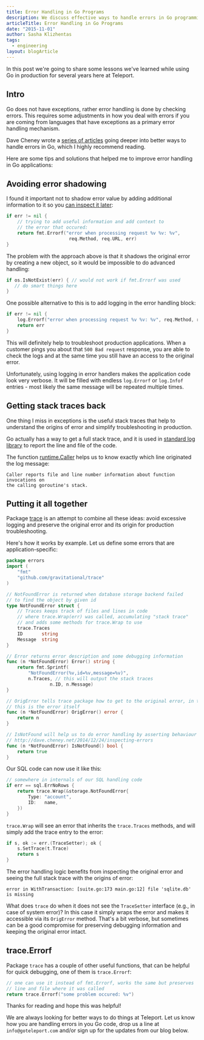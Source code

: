 ```yaml
---
title: Error Handling in Go Programs
description: We discuss effective ways to handle errors in Go programming language.
articleTitle: Error Handling in Go Programs
date: "2015-11-01"
author: Sasha Klizhentas
tags:
  - engineering
layout: blogArticle
---
```



In this post we're going to share some lessons we've learned while using Go
in production for several years here at Teleport.

## Intro

Go does not have exceptions, rather error handling is done by checking errors.
This requires some adjustments in how you deal with errors if you are coming
from languages that have exceptions as a primary error handling mechanism.

Dave Cheney wrote a [series of
articles](http://dave.cheney.net/2015/01/26/errors-and-exceptions-redux) going
deeper into better ways to handle errors in Go, which I highly recommend
reading.

Here are some tips and solutions that helped me to improve error handling in Go
applications:

## Avoiding error shadowing

I found it important not to shadow error value by adding additional information
to it so you [can inspect it
later](http://dave.cheney.net/2014/12/24/inspecting-errors):

```go
if err != nil {
    // trying to add useful information and add context to
    // the error that occured:
    return fmt.Errorf("error when processing request %v %v: %v",
                       req.Method, req.URL, err)
}
```

The problem with the approach above is that it shadows the original error by
creating a new object, so it would be impossible to do advanced handling:

```go
if os.IsNotExist(err) { // would not work if fmt.Errorf was used
   // do smart things here
}
```

One possible alternative to this is to add logging in the error handling block:

```go
if err != nil {
    log.Errorf("error when processing request %v %v: %v", req.Method, req.URL, err)
    return err
}
```

This will definitely help to troubleshoot production applications. When a
customer pings you about that `500 Bad request` response, you are able to check
the logs and at the same time you still have an access to the original error.

Unfortunately, using logging in error handlers makes the application code look
very verbose. It will be filled with endless `log.Errorf` or `log.Infof`
entries - most likely the same message will be repeated multiple times.

## Getting stack traces back

One thing I miss in exceptions is the useful stack traces that help to
understand the origins of error and simplify troubleshooting in production.

Go actually has a way to get a full stack trace, and it is used in [standard
log library](https://golang.org/src/log/log.go?s=8938:8966#L289) to report the
line and file of the code.

The function [runtime.Caller](https://pkg.go.dev/runtime#Caller/) helps us to
know exactly which line originated the log message:

```
Caller reports file and line number information about function invocations on
the calling goroutine's stack.
```

## Putting it all together

Package [trace](https://github.com/gravitational/trace) is an attempt to
combine all these ideas: avoid excessive logging and preserve the original
error and its origin for production troubleshooting.

Here's how it works by example. Let us define some errors that are
application-specific:

```go
package errors
import (
	"fmt"
	"github.com/gravitational/trace"
)

// NotFoundError is returned when database storage backend failed
// to find the object by given id
type NotFoundError struct {
	// Traces keeps track of files and lines in code
	// where trace.Wrap(err) was called, accumulating "stack trace"
	// and adds some methods for trace.Wrap to use
	trace.Traces
	ID       string
	Message  string
}

// Error returns error description and some debugging information
func (n *NotFoundError) Error() string {
	return fmt.Sprintf(
		"NotFoundError(%v,id=%v,message=%v)",
		n.Traces, // this will output the stack traces
                n.ID, n.Message)
}

// OrigError tells trace package how to get to the original error, in this case
// this is the error itself
func (n *NotFoundError) OrigError() error {
	return n
}

// IsNotFound will help us to do error handling by asserting behaviour
// http://dave.cheney.net/2014/12/24/inspecting-errors
func (n *NotFoundError) IsNotFound() bool {
	return true
}
```

Our SQL code can now use it like this:

```go
// somewhere in internals of our SQL handling code
if err == sql.ErrNoRows {
	return trace.Wrap(&storage.NotFoundError{
		Type: "account",
		ID:   name,
	})
}
```

`trace.Wrap` will see an error that inherits the `trace.Traces` methods, and
will simply add the trace entry to the error:

```go
if s, ok := err.(TraceSetter); ok {
	s.SetTrace(t.Trace)
	return s
}
```

The error handling logic benefits from inspecting the original error and seeing
the full stack trace with the origins of error:

```
error in WithTransaction: [suite.go:173 main.go:12] file 'sqlite.db' is missing
```

What does `trace` do when it does not see the `TraceSetter` interface (e.g., in
case of system error)? In this case it simply wraps the error and makes it
accessible via its `OrigError` method. That's a bit verbose, but sometimes can
be a good compromise for preserving debugging information and keeping the
original error intact.

<EmailSubscribeViolet />

## trace.Errorf

Package `trace` has a couple of other useful functions, that can be helpful for
quick debugging, one of them is `trace.Errorf`:

```go
// one can use it instead of fmt.Errorf, works the same but preserves
// line and file where it was called
return trace.Errorf("some problem occured: %v")
```

Thanks for reading and hope this was helpful!

We are always looking for better ways to do things at Teleport. Let us
know how you are handling errors in you Go code, drop us a line at
`info@goteleport.com` and/or sign up for the updates from our blog below.
